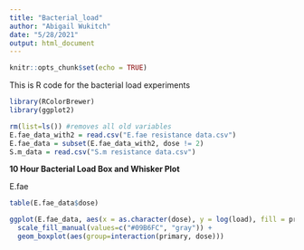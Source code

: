```yaml
---
title: "Bacterial_load"
author: "Abigail Wukitch"
date: "5/28/2021"
output: html_document
---
```


```r
knitr::opts_chunk$set(echo = TRUE)
```

This is R code for the bacterial load experiments

```r
library(RColorBrewer)
library(ggplot2)

rm(list=ls()) #removes all old variables
E.fae_data_with2 = read.csv("E.fae resistance data.csv")
E.fae_data = subset(E.fae_data_with2, dose != 2)
S.m_data = read.csv("S.m resistance data.csv")

```

**10 Hour Bacterial Load Box and Whisker Plot**

E.fae
```r
table(E.fae_data$dose)

ggplot(E.fae_data, aes(x = as.character(dose), y = log(load), fill = primary)) +
  scale_fill_manual(values=c("#09B6FC", "gray")) +
  geom_boxplot(aes(group=interaction(primary, dose)))

```
